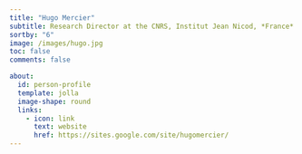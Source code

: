 ```yaml
---
title: "Hugo Mercier"
subtitle: Research Director at the CNRS, Institut Jean Nicod, *France*
sortby: "6"
image: /images/hugo.jpg
toc: false
comments: false

about:
  id: person-profile
  template: jolla
  image-shape: round
  links:
    - icon: link
      text: website
      href: https://sites.google.com/site/hugomercier/
---
```


::: {#person-profile}
:::
